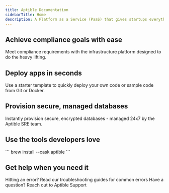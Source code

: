 ```yaml
---
title: Aptible Documentation
sidebarTitle: Home
description: A Platform as a Service (PaaS) that gives startups everything developers need to launch and scale apps and databases that are secure, reliable, and compliant — no manual configuration required.
---
```


## Achieve compliance goals with ease
Meet compliance requirements with the infrastructure platform designed to do the heavy lifting.


<ComplianceSnippet />

## Deploy apps in seconds 
Use a starter template to quickly deploy your own code or sample code from Git or Docker.


<QuickstartSnippet />

## Provision secure, managed databases
Instantly provision secure, encrypted databases - managed 24x7 by the Aptible SRE team.


<DatabasesSnippet />

## Use the tools developers love

<CardGroup cols={2}>
  <Card title="Install the Aptible CLI" href="https://aptible-docs.mintlify.app/CLI">    
   ```
    brew install --cask aptible
```
  </Card>
  <Card title="Explore all tools & integrations" href="https://www.aptible.com/docs/core-concepts/integrations/overview" img="/images/Integrations.png">


</Card>
</CardGroup>

## Get help when you need it

<CardGroup cols={2}>
  <Card title="Troubleshooting Guides" icon="books" iconType="solid" href="https://www.aptible.com/docs/common-erorrs">
    Hitting an error? Read our troubleshooting guides for common errors
  </Card>
  <Card title="Contact Support" icon="comment" iconType="solid" href="https://app.aptible.com/support">
    Have a question? Reach out to Aptible Support
  </Card>
</CardGroup>
